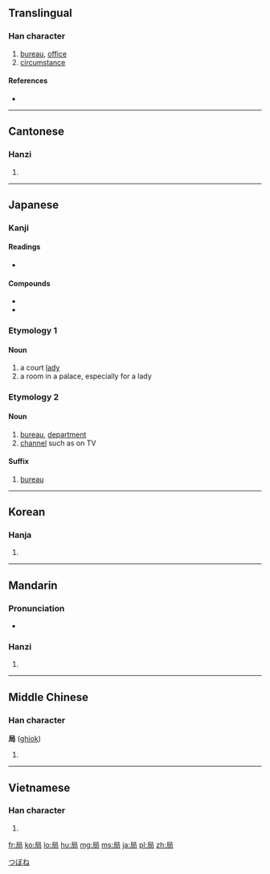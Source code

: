 ==Translingual==
{{stroke order|type=bw}}

===Han character===
{{Han char|rn=44|rad=尸|as=04|sn=7|four=7722<sub>7</sub>|canj=尸尸口 (SSR)}}

# [[bureau]], [[office]]
# [[circumstance]]

====References====
* {{Han ref|kx=0300.220|dkj=07653|dj=0596.150|hdz=20967.080|uh=5C40|ud=23616|bh=A7BD|bd=42941}}

----

==Cantonese==

===Hanzi===
{{yue-hanzi|jyut=[[guk6]]|y=guk6}}

# {{defn|lang=yue|sort=尸04}}

----

==Japanese==

===Kanji===
{{ja-kanji|grade=3|rs=尸04}}

====Readings====
* {{ja-readings|on=[[きょく]] (kyoku)|kun=[[つぼね]] (tsubone), [[しきる]] (shikiru)}}

====Compounds====
* {{term|郵便局||post office|tr=ゆうびんきょく, yūbinkyoku|lang=ja|sc=Jpan}}
* {{term|薬局||pharmacy|tr=やっきょく, yakkyoku|lang=ja|sc=Jpan}}

===Etymology 1===

====Noun====
{{ja-noun|k|hira=つぼね|rom=tsubone}}

# a court [[lady]]
# a room in a palace, especially for a lady

===Etymology 2===

====Noun====
{{ja-noun|k|hira=きょく|rom=kyoku}}

# [[bureau]], [[department]]
# [[channel]] such as on TV

====Suffix====
{{ja-pos|k|suffix|hira=きょく|rom=-kyoku}}

# [[bureau]]

[[Category:ja:Rooms|つぼね]]

----

==Korean==

===Hanja===
{{ko-hanja|hangeul=국|rv=guk|mr=kuk}}

# {{defn|lang=ko|sort=尸04}}

----

==Mandarin==

===Pronunciation===
* {{audio|Zh-jú.ogg|Audio}}

===Hanzi===
{{cmn-hanzi|pin=[[jú]] ([[ju2]]), [[jī]] ([[ji1]])|wg=chü<sup>2</sup>, chi<sup>1</sup>}}

# {{defn|lang=cmn|sort=尸04}}

----

==Middle Chinese==

===Han character===
'''局''' ([[ghiok]])

# {{defn|lang=zhx-mid|sort=尸04}}

----

==Vietnamese==

===Han character===
{{vi-hantu|[[cục]], [[cộc]], [[cuộc]], [[gục]], [[ngúc]]|rs=尸04}}

# {{defn|lang=vi|sort=尸04}}

[[fr:局]]
[[ko:局]]
[[lo:局]]
[[hu:局]]
[[mg:局]]
[[ms:局]]
[[ja:局]]
[[pl:局]]
[[zh:局]]
